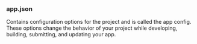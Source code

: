 ### app.json

Contains configuration options for the project and is called the app config. These options change the behavior of your project while developing, building, submitting, and updating your app.
